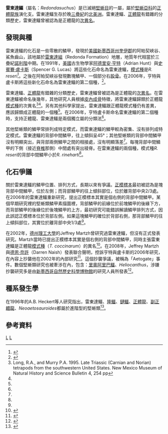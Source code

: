 {{Automatic Taxobox
| taxon = Redondasuchus
| authority = [[阿德里安·亨特|Hunt]] and [[史賓賽·盧卡斯|Lucas]], 1991
| fossil_range = {{fossil_range|205}}[[三疊紀|三疊紀]]晚期
| type_species = '''''Redondasuchus reseri''''
| type_species_authority = Hunt and Lucas, 1991
| subdivision_ranks = [[種|種]]
| subdivision = 
*'''''R. reseri''''' <br><small>Hunt and Lucas, 1991</small>
*'''''R. rineharti''''' <br><small>Spielmann ''et al.'', 2006</small>
}}

'''雷東達鱷'''（屬名：''Redondasuchus''）是已滅絕[[堅蜥目|堅蜥目]]的一屬，屬於[[堅蜥亞科|堅蜥亞科]]的[[正體龍族|正體龍族]]演化支。雷東達鱷生存於晚[[三疊紀|三疊紀]]的[[北美洲|北美洲]]。雷東達鱷、[[正體龍|正體龍]]有錯雜的分類歷史，雷東達鱷曾被認為是正體龍的[[次異名|次異名]]。

==發現與種==
雷東達鱷的化石是一些零散的鱗甲，發現於[[美國|美國]][[新墨西哥州|新墨西哥州]][[奎伊郡_(新墨西哥州)|奎伊郡]]的阿帕契峽谷、鯊魚齒山，該地屬於[[雷東達組|雷東達組]]（Redonda Formation）地層，地質年代相當於三疊紀[[諾利階|諾利階]]中期。在1991年，[[美國|美國]]古生物學家[[阿德里安·亨特|阿德里安·亨特]]（Adrian Hunt）與[[史賓賽·盧卡斯|史賓賽·盧卡斯]]（Spencer G. Lucas）將這些化石命名為雷東達鱷，[[模式種|模式種]]是''R. reseri''<ref name=HL91>{{cite journal |last=Hunt |first=A.P. |coauthors=and Lucas, S.G. |year=1991 |title=A new aetosaur from the Redonda Formation (Late Triassic: middle Norian) of east-central New Mexico, U.S.A. |journal=Neues Jahrbuch für Geologie und Paläontologie Monatshefte |volume=1991 |pages=728–736}}</ref>。之後在阿帕契峽谷發現數塊鱗甲、一個部分右[[股骨|股骨]]。在2006年，亨特與盧卡斯將這些新化石命名為雷東達鱷的第二個種，<ref name=Setal06>{{cite book |last=Spielmann |first=J.A. |coauthors=Hunt, A.P.; Lucas, S.G.; and Heckert, A.B. |year=2006 |chapter=Revision of ''Redondasuchus'' (Archosauria: Aetosauria) from the Upper Triassic Redonda Formation, New Mexico, with description of a new species |title=The Triassic-Jurassic Terrestrial Transition |chapter-url=http://www.miketaylor.org.uk/dino/nm/SpielmannEtAl2006-revision-of-redondasuchus.pdf |editors=Harris, H.D.; Lucas, S.G.; Spielmann, J.A.; Lockley, M.G.; Milner, A.R.C.; and Kirkland, J.L. |publisher=New Mexico Museum of Natural History and Science Bulletin |volume=37 |pages=583–587 |access-date=2012-03-27 |archive-date=2012-03-15 |archive-url=https://web.archive.org/web/20120315062437/http://www.miketaylor.org.uk/dino/nm/SpielmannEtAl2006-revision-of-redondasuchus.pdf |dead-url=no }}</ref>。

雷東達鱷、[[正體龍|正體龍]]有錯雜的分類歷史，雷東達鱷曾被認為是正體龍的[[次異名|次異名]]。在雷東達鱷被命名後幾年，其他研究人員根據[[皮內成骨|皮內成骨]]特徵，將雷東達鱷歸類於正體龍[[模式種|模式種]]的次異名<ref name="longandmurray">Long, R.A., and Murry P.A. 1995. Late Triassic (Carnian and Norian) tetrapods from the southwestern United States. New Mexico Museum of Natural History and Science Bulletin 4, 254 pp</ref><ref name=HL91/>。另有其他科學家提出，雷東達鱷跟正體龍模式種仍有差異，應該歸類成正體龍的一個種<ref name = MJW02/>。在2006年，亨特盧卡斯命名雷東達鱷的第二個種時，支持正體龍、雷東達鱷是兩個獨立屬的分類法<ref name=Setal06/>。

其他堅蜥類的鱗甲常排列成特定模式，而雷東達鱷的鱗甲較為密集、沒有排列成特定模式。雷東達鱷的背部中間鱗甲，往上傾斜呈45°；其他堅蜥類的背部中間鱗甲沒有明顯突出，與背部兩側鱗甲之間的相接處，沒有明顯落差<ref name=Setal06/>。每塊背部中間鱗甲的下側（接近[[脊椎|脊椎]]那側）中間處有突出稜脊。在雷東達鱷的兩個種，模式種''R. reseri''的背部中間鱗甲小於''R. rineharti''<ref name=Setal06/>。

==化石爭議==
關於雷東達鱷的鱗甲位置、排列方式，長期以來有爭議。[[正模標本|正模標本]]最初被認為是塊背部中間鱗甲，位於左側；而背部鱗甲的往上傾斜部位，位於離背部中央2/3處。在2006年的雷東達鱷重新研究，提出正模標本其實是個右側的背部中間鱗甲。某個早期研究裡的堅蜥類鱗甲素描圖裡，背部鱗甲的前緣位於前塊鱗甲的後緣下方，而背部鱗甲的後緣位於後塊鱗甲的上方，最初研究可能錯誤解讀鱗甲排列方式，因此誤認正模標本位於背部左側。如果這塊鱗甲的確位於背部右側，那背部鱗甲的往上傾斜部位，其實位於離背部中央1/3處<ref name=Setal06/>。

在2002年，[[德州理工大學|德州理工大學]]的Jeffrey Martzh曾研究過雷東達鱷，但沒有正式發表研究。Martzh當時已提出正模標本其實是個右側的背部中間鱗甲，同時主張雷東達鱷是正體龍[[模式種|模式種]]（''T. coccinarum''）的異名<ref name=MJW02>{{Cite thesis |degree=M.Sc. |title=The morphology and ontogeny of ''Typothorax coccinarum'' (Archosauria Stagonolepididae) from the Upper Triassic of the American Southwest |url=http://www.miketaylor.org.uk/dino/nm/Martz2002-thesis.pdf |last=Martz |first=J.W. |year=2002 |publisher=Texas Tech University |accessdate=3 July 2010 |archive-date=2012-02-15 |archive-url=https://web.archive.org/web/20120215123327/http://www.miketaylor.org.uk/dino/nm/Martz2002-thesis.pdf |dead-url=no }}</ref>。在2008年，Jeffrey Martzh與[[德恩·奈許|德恩·奈許]]（Darren Naish）發表聯合聲明，控訴亨特與盧卡斯的2006年研究，在內容上抄襲他在2002年的內部研究<ref name=MTWN08>{{cite web |url=http://www.miketaylor.org.uk/dino/nm/visit/martz.html |title=Aetogate: Martz's response to Spencer Lucas |last=Martz |first=J. |coauthors=Taylor, M.; Wedel, M.; and Naish, D. |date=10 March 2008 |work=Miketaylor.org.uk |accessdate=3 July 2010 |archive-date=2012-02-15 |archive-url=https://web.archive.org/web/20120215123439/http://www.miketaylor.org.uk/dino/nm/visit/martz.html |dead-url=no }}</ref>。這個抄襲爭議，被稱為「Aetogate」事件。數個堅蜥類研究也被牽涉在內，包含：[[里奧阿里巴鱷|里奧阿里巴鱷]]、''Heliocanthus''，涉嫌抄襲研究多是由[[新墨西哥自然歷史科學博物館|新墨西哥自然歷史科學博物館]]的研究人員所發表<ref name=MTWN10>{{cite web |url=http://www.miketaylor.org.uk/dino/nm/index.html |title=Aetogate: asking for answers in New Mexico |last=Martz |first=J. |coauthors=Taylor, M.; Wedel, M.; and Naish, D. |date=17 February 2010 |work=Miketaylor.org.uk |accessdate=3 July 2010 |archive-date=2012-03-27 |archive-url=https://web.archive.org/web/20120327085833/http://www.miketaylor.org.uk/dino/nm/index.html |dead-url=no }}</ref>。

==種系發生學==
在1996年的A.B. Heckert等人研究指出，雷東達鱷、[[隆鱷|隆鱷]]、[[鏈鱷|鏈鱷]]、[[正體龍|正體龍]]、[[副正體龍|副正體龍]]、''Neoaetosauroides''都屬於進階型的堅蜥類<ref name=HHL96>{{cite journal |last=Heckert |first=A.B. |coauthors=Hunt, A.P; and Lucas, S.G. |year=1996 |title=Redescription of ''Redondasuchus reseri'', a Late Triassic aetosaur (Reptilia: Archosauria) from New Mexico (U.S.A.), and the biochronology and phylogeny of aetosaurs |journal=Geobios |volume=29 |issue=5 |pages=619–632 |doi=10.1016/S0016-6995(96)80028-3}}</ref>。

==參考資料==
{{reflisty}}
{{偽鱷類|A.}}
{{Taxonbar}}
[[Category:堅蜥目|L]]
[[Category:_1991年描述的分类群|L]]